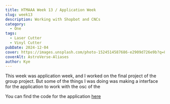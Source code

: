 ```yaml
---
title: HTMAAA Week 13 / Application Week
slug: week13
description: Working with Shopbot and CNCs
category:
  - One
tags:
  - Laser Cutter
  - Vinyl Cutter
pubDate: 2024-12-04
cover: https://images.unsplash.com/photo-1524514587686-e2909d726e9b?q=80&w=1960&h=1102&auto=format&fit=crop&ixlib=rb-4.0.3&ixid=M3wxMjA3fDB8MHxwaG90by1wYWdlfHx8fGVufDB8fHx8fA%3D%3D
coverAlt: AstroVerse-Aliases
author: Kye
---
```



This week was application week, and I worked on the final project of the group project.
But some of the things I was doing was making a interface for the application to work with the osc of the 

<OptimizedCover src={osc_electron} alt="osc_electron"  />


You can find the code for the application [here](https://github.com/kyeshmz/how-to-make/tree/main/files/cablegraphy/electron)


